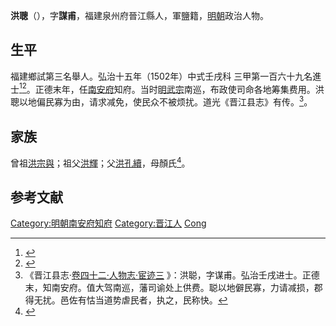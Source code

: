 {{明清人物信息框
| 姓名 = 洪聰
| 原名 =
| 圖片名稱= 
| 圖片大小 =
| 圖片說明 = 
| 最高職務 =[[南安府|南安府]]知府
| 國家 = 大明 
| 爵位 =
| 籍貫 = 福建泉州府晉江縣
| 族裔 = 
| 字號 = 
| 諡號 =
| 出生日期 = 生年不詳
| 出生地點 = <!---福建泉州府晉江縣--->
| 逝世日期 = 卒年不詳 
| 逝世地點 =
| 墓葬 =
| 配偶 = 
| 親屬 = 
| 出身 =
* 弘治十五年壬戌科同進士出身
| 經歷 =
| 著作 =  
}}
'''洪聰'''（{{bd|？||？|catIdx=}}），字'''謀甫'''，福建泉州府晉江縣人，軍鹽籍，[[明朝|明朝]]政治人物。

== 生平 ==
福建鄉試第三名舉人。弘治十五年（1502年）中式壬戌科<!---會試第一百五十名--->三甲第一百六十九名進士<ref>{{Cite book|title=《皇明贡举考》卷五|last=（明）[[张朝瑞|张朝瑞]]|first=|publisher=《续修四库全书》史部第828册|year=|isbn=|location=|pages=}}</ref><ref>{{Cite book|title=贡举志五种 上|last=鲁小俊，江俊伟著|first=|publisher=武汉：武汉大学出版社|year=2009|isbn=978-7-307-07043-1|location=|pages=}}</ref>。正德末年，任[[南安府|南安府]]知府。当时[[明武宗|明武宗]]南巡，布政使司命各地筹集费用。洪聰以地偏民寡为由，请求减免，使民众不被烦扰。道光《晋江县志》有传。<ref>《晋江县志·[http://www.fjsq.gov.cn/ShowText.asp?ToBook=6043&index=49& 卷四十二·人物志·宦迹三] {{Wayback|url=http://www.fjsq.gov.cn/ShowText.asp?ToBook=6043&index=49& |date=20160304103622 }}》：洪聪，字谋甫。弘治壬戌进士。正德末，知南安府。值大驾南巡，藩司谕处上供费。聪以地僻民寡，力请减损，郡得无扰。邑佐有怙当道势虐民者，执之，民称快。</ref>。

== 家族 ==
曾祖[[洪宗與|洪宗與]]；祖父[[洪輝|洪輝]]；父[[洪孔續|洪孔續]]，母顏氏<ref>{{Cite book|title=天一阁藏明代科举录选刊 登科录 点校本|last=龚延明主编|first=|publisher=宁波出版社|year=2016|isbn=978-7-5526-2320-8|location=宁波|pages=|quote=《天一閣藏明代科舉錄選刊.登科錄》之《弘治十五年進士登科錄》}}</ref>。

==参考文献==
{{reflist}}

{{start box}}
{{s-off}}
{{s-before|[[季斆|季斆]]}}
{{s-title|明朝南安府知府|正德年間}}
{{s-after|[[何文邦|何文邦]]}}
{{end box}}

{{弘治十五年壬戌科殿試金榜}}
{{DEFAULTSORT:Hong洪}}
[[Category:明朝南安府知府|Category:明朝南安府知府]]
[[Category:晋江人|Category:晋江人]]
[[Category:洪姓|Cong]]